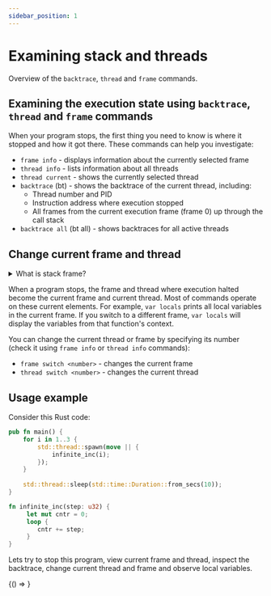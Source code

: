 ```yaml
---
sidebar_position: 1
---
```


# Examining stack and threads

Overview of the `backtrace`, `thread` and `frame` commands.

## Examining the execution state using `backtrace`, `thread` and `frame` commands

When your program stops, the first thing you need to know is where it stopped and how it got there. These commands can help you investigate:

- `frame info` - displays information about the currently selected frame
- `thread info` - lists information about all threads
- `thread current` - shows the currently selected thread
- `backtrace` (bt) - shows the backtrace of the current thread, including:
    - Thread number and PID
    - Instruction address where execution stopped
    - All frames from the current execution frame (frame 0) up through the call stack
- `backtrace all` (bt all) - shows backtraces for all active threads

## Change current frame and thread

<details>
<summary>What is stack frame?</summary>

The call stack is divided into contiguous pieces called stack frames. Each frame contains the data associated with one function call, including:
* the function's arguments
* its local variables
* the return address

All stack frames are allocated in a memory region called the call stack.
</details>

When a program stops, the frame and thread where execution halted become the current frame and current thread. 
Most of commands operate on these current elements. 
For example, `var locals` prints all local variables in the current frame. If you switch to a different frame, 
`var locals` will display the variables from that function's context.

You can change the current thread or frame by specifying its number (check it using `frame info` or `thread info` commands):
- `frame switch <number>` - changes the current frame
- `thread switch <number>` - changes the current thread

## Usage example

Consider this Rust code:

```rust
pub fn main() {
    for i in 1..3 {
        std::thread::spawn(move || {
            infinite_inc(i);
        });
    }
    
    std::thread::sleep(std::time::Duration::from_secs(10));
}

fn infinite_inc(step: u32) {
     let mut cntr = 0;
     loop {
        cntr += step;
     }
}
```

Lets try to stop this program, view current frame and thread, inspect the backtrace, change current thread and frame and observe local variables.


<BrowserOnly>
  {() => <AsciinemaPlayer src="/BugStalker/casts/thread_frame_bt.cast" />}
</BrowserOnly>

